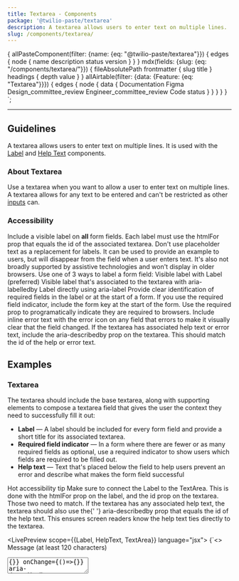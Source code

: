 ```yaml
---
title: Textarea - Components
package: '@twilio-paste/textarea'
description: A textarea allows users to enter text on multiple lines.
slug: /components/textarea/
---
```



  {
    allPasteComponent(filter: {name: {eq: "@twilio-paste/textarea"}}) {
      edges {
        node {
          name
          description
          status
          version
        }
      }
    }
    mdx(fields: {slug: {eq: "/components/textarea/"}}) {
      fileAbsolutePath
      frontmatter {
        slug
        title
      }
      headings {
        depth
        value
      }
    }
    allAirtable(filter: {data: {Feature: {eq: "Textarea"}}}) {
      edges {
        node {
          data {
            Documentation
            Figma
            Design_committee_review
            Engineer_committee_review
            Code
            status
          }
        }
      }
    }
  }
`;

<ComponentHeader
  name="Textarea"
  categoryRoute={SidebarCategoryRoutes.COMPONENTS}
  githubUrl="https://github.com/twilio-labs/paste/tree/main/packages/paste-core/components/textarea"
  storybookUrl="/?path=/story/components-textarea--textarea-options"
  data={props.data.allPasteComponent.edges}
  packageStatus={props.data.allAirtable.edges}
/>

---

<contentwrapper>

<PageAside data={props.data.mdx} />

<content>

## Guidelines

A textarea allows users to enter text on multiple lines. It is used with the [Label](/components/label) and [Help Text](/components/help-text) components.

### About Textarea

Use a textarea when you want to allow a user to enter text on multiple lines. A textarea allows for any text to be entered and can't be restricted as other [inputs](/components/input/) can.

### Accessibility

<UnorderedList>
  <ListItem>
    Include a visible label on <strong>all</strong> form fields.
  </ListItem>
  <ListItem>
    Each label must use the <inlineCode>htmlFor</inlineCode> prop that equals the <inlineCode>id</inlineCode> of the
    associated textarea.
  </ListItem>
  <ListItem>
    Don't use placeholder text as a replacement for labels. It can be used to provide an example to users, but will
    disappear from the field when a user enters text. It's also not broadly supported by assistive technologies and
    won't display in older browsers.
  </ListItem>
  <ListItem>
    Use one of 3 ways to label a form field:
    <UnorderedList marginBottom="space0">
      <ListItem>
        Visible label with <Anchor href="#formlabel-props">Label</Anchor> (preferred)
      </ListItem>
      <ListItem>
        Visible label that's associated to the textarea with <inlineCode>aria-labelledby</inlineCode>
      </ListItem>
      <ListItem>
        Label directly using <inlineCode>aria-label</inlineCode>
      </ListItem>
    </UnorderedList>
  </ListItem>
  <ListItem>
    Provide clear identification of required fields in the label or at the start of a form. If you use the required
    field indicator, include the form key at the start of the form.
    <UnorderedList marginBottom="space0">
      <ListItem>
        Use the <inlineCode>required</inlineCode> prop to programatically indicate they are required to browsers.
      </ListItem>
    </UnorderedList>
  </ListItem>
  <ListItem>
    Include inline error text with the error icon on any field that errors to make it visually clear that the field
    changed.
  </ListItem>
  <ListItem>
    If the textarea has associated help text or error text, include the <inlineCode>aria-describedby</inlineCode> prop
    on the textarea. This should match the <inlineCode>id</inlineCode> of the help or error text.
  </ListItem>
</UnorderedList>

## Examples

### Textarea

The textarea should include the base textarea, along with supporting elements to compose a textarea field that gives the user the context they need to successfully fill it out:

- **Label** — A label should be included for every form field and provide a short title for its associated textarea.
- **Required field indicator** — In a form where there are fewer or as many required fields as optional, use a required indicator to show users which fields are required to be filled out.
- **Help text** — Text that's placed below the field to help users prevent an error and describe what makes the form field successful

<Callout>
  <CalloutTitle as="h4">Hot accessibility tip</CalloutTitle>
  <CalloutText>
    Make sure to connect the <inlineCode>Label</inlineCode> to the <inlineCode>TextArea</inlineCode>. This is done with
    the <inlineCode>htmlFor</inlineCode> prop on the label, and the <inlineCode>id</inlineCode> prop on the textarea.
    Those two need to match.
  </CalloutText>
  <CalloutText>
    If the textarea has any associated help text, the textarea should also use the{' '}
    <inlineCode>aria-describedby</inlineCode> prop that equals the <inlineCode>id</inlineCode> of the help text. This
    ensures screen readers know the help text ties directly to the textarea.
  </CalloutText>
</Callout>

<LivePreview scope={{Label, HelpText, TextArea}} language="jsx">
  {`<>
  <Label htmlFor="message" required>Message (at least 120 characters)</Label>
  <TextArea onChange={()=>{}} onChange={()=>{}} aria-describedby="message_help_text" id="message" name="message" required />
  <HelpText id="message_help_text">Enter at least 120 characters</HelpText>
</>`}
</LivePreview>

### Textarea with add-ons (prefix/suffix text or icons)

- **Prefix/suffix text** — Text that can be used as a prefix and/or suffix to the value that is entered. Use prefix/suffix to help users format text.
- **Icon** — Icons can be placed in the same area as the prefix and suffix text. Icons should trigger an action (_e.g._, clearing a field).

<LivePreview scope={{Label, HelpText, TextArea, Text}} language="jsx">
  {`<>
  <Label htmlFor="short_bio" required>Short biography</Label>
  <TextArea onChange={()=>{}} id="short_bio" name="short_bio" insertBefore={<Text as="span" fontWeight="fontWeightSemibold">Bio</Text>} required />
</>`}
</LivePreview>

<LivePreview scope={{Label, HelpText, TextArea, InformationIcon, Button}} language="jsx">
  {`<>
  <Label htmlFor="body" required>Body copy</Label>
  <TextArea
    onChange={()=>{}}
    aria-describedby="body_help_text"
    id="body"
    name="body"
    placeholder="Ahoy, World"
    insertAfter={
      <Button variant="link">
        <InformationIcon decorative={false} size="sizeIcon20" title="Get more info" />
      </Button>
    }
  />
  <HelpText id="body_help_text">Enter text for the copy area</HelpText>
</>`}
</LivePreview>

## States

### Textarea with inline error

Change a form field to its error state and add an inline error if the value entered doesn't pass validation requirements.

An inline error is placed below the field to inform a user of any errors in their value. If help text exists, the error text should replace and repeat the help text.

<LivePreview scope={{Label, HelpText, TextArea}} language="jsx">
  {`<>
  <Label htmlFor="text_error">Description</Label>
  <TextArea onChange={()=>{}} aria-describedby="text_error_help_text" id="text_error" name="text_error" hasError />
  <HelpText id="text_error_help_text" variant="error">Enter a description</HelpText>
</>`}
</LivePreview>

### Disabled Textarea

Use a disabled form field to show users that they can't interact with the field.

<LivePreview scope={{Label, TextArea}} language="jsx">
  {`<>
  <Label htmlFor="text_disabled" disabled>Description (disabled)</Label>
  <TextArea onChange={()=>{}} id="text_disabled" name="text_disabled" placeholder="Paste is a design system used to build accessible, consistent, and high quality customer experiences at Twilio. Paste is open source and contributions are welcome." disabled />
</>`}
</LivePreview>

### Read-only Textarea

Use a read-only form field when a field's value can't be changed, but users should be able to read or apply focus on the field. For example, use a read-only form field if a user needs to copy the value.

<LivePreview scope={{Label, TextArea}} language="jsx">
  {`<>
  <Label htmlFor="text_readonly">Description (read-only)</Label>
  <TextArea onChange={()=>{}} id="text_readonly" name="text_readonly" readOnly value="Paste is a design system used to build accessible, consistent, and high quality customer experiences at Twilio. Paste is open source and contributions are welcome." />
</>`}
</LivePreview>

## Composition notes

A textarea field must have at least a label and a textarea.

<LivePreview scope={{Label, TextArea}} language="jsx">
  {`<>
  <Label htmlFor="details">Details</Label>
  <TextArea onChange={()=>{}} id="details" name="details" />
</>`}
</LivePreview>

### Positioning form fields

Stack form fields vertically with `$space-80` spacing between each field.

<LivePreview scope={{Label, HelpText, TextArea, Box}} language="jsx">
  {`<>
  <Box marginBottom="space80">
    <Label htmlFor="header">Header</Label>
    <TextArea onChange={()=>{}} id="header" name="header" placeholder="Ahoy, World!" />
  </Box>
  <Box>
    <Label htmlFor="footer">Footer</Label>
    <TextArea onChange={()=>{}} id="footer" name="footer" placeholder="Bon voyage" />
  </Box>
</>`}
</LivePreview>

Avoid placing multiple form fields on the same horizontal row to help make it easier to scan a page vertically. Use the [Grid component](https://paste.twilio.design/layout/grid) if you need to place form fields horizontally.

### Labels and help text

Labels should clearly describe the value being requested. They should be concise and descriptive, not instructional. To do this:

- Use help text to provide instruction if needed. For example, don't use "Enter the registration code on the back of your SIM card below" as label text. Instead, use "SIM registration code" as a label and "Find the registration code on the back of your SIM card" as help text.
- Avoid articles ("a", "the") and punctuation. For example, use "SIM registration code" rather than "The SIM registration code".

To support internationalization, avoid starting a sentence with the label and using the field to finish it since sentence structures vary across languages. For example, use "Call log expiration date" or "How long should logs be stored?". Don't use "Remove logs after:".

Give users enough information in help text to prevent textarea and formatting errors. Keep it concise and scoped to information that will help with validation. For example, use help text if a password field has specific requirements that a user should know prior to filling it out.

### Required field indicator

Ask for information only when needed. Consider removing the field otherwise.

Use required indicators to show users which fields they must fill out.

### Validation

Validate form fields on form submission.

Validating a form field when the user leaves the current field (on blur) can be helpful to check for syntax errors. However, this can be frustrating to users who tab through controls to navigate a page, and to screen reader users, who might not be able to detect that an error occurred on blur.

Don't prevent form submission by disabling the submit button. An error message can give more information than a disabled button can to help users figure out which fields are invalid.

### Errors

Use inline error text to explain how to fix an error.

Ideally, help text should have enough information to help users prevent errors. If you need to show an error and`HelpText` is already on a form field, change it to `variant=“error”` and add error copy before the original help text copy.

Error text should:

- Be actionable. Explain how to fix an error and if reasonable, why it happened so that it might also be prevented in the future.
- Be concise and simple, maybe even more than normal. Avoid jargon. Try to keep error text to 2 sentences or fewer.
- Use the passive voice for textarea errors to avoid placing blame on the user. For example, "A friendly name is required."
- Use the active voice for system errors. For example, "Our systems are currently down. Please contact our support team."

### Optional compositional elements

- **Prefix/suffix** — Use a prefix or suffix to help users format their textarea and to provide more context about the value a user is entering. For example, you could prefix or suffix a field with a currency symbol, or use suffix to append a character counter. Make sure to consider internationalization when using prefixes or suffixes since formatting may differ across languages. For example, currency symbols are placed on the left in American English, while they're placed on the right in French. Don't use prefix/suffix text as a replacement for a label.
- **Icon** — Use an icon if you need to give the user additional controls for the field. For example, use an icon to clear a field on click, removing the need for users to manually delete their entered value. Place icon buttons that trigger an action on the right side of the field. If you need 2 actions on a field (e.g., popover trigger and clear field), place the icon button that affects the field value on the right, and the other icon on the left.
- **Placeholder** — Use a placeholder when you want to give an example of the type of data a user should enter, mainly to help with recall. For example, when asking for links to social media profiles, you could give examples of a few social media sites. Placeholders should be used in addition to the label and not as a replacement since they'll disappear when a user begins entering their own value. If you need to show supporting instructions, use help text instead.

## When to use a Textarea

Use a textarea when users are expected to enter text that exceeds a single line, usually longer than a sentence.

<DoDont>
  <Do title="Do" body="Use a textarea to encourage longer text entry." center>
    <Box width="100%" padding="space60">
      <Label htmlFor="long_do">Tell us your life story</Label>
      <TextArea onChange={() => {}} id="long_do" name="long_do" />
    </Box>
  </Do>
  <Dont
    title="Don't"
    body="Don't use a textarea when text entry is expected to be short since it could confuse users. Use an input instead."
    center
  >
    <Box width="100%" padding="space60">
      <Label htmlFor="long_dont">First name</Label>
      <TextArea onChange={() => {}} id="long_dont" name="long_dont" />
    </Box>
  </Dont>
</DoDont>
<DoDont>
  <Do
    title="Do"
    body="If you limit the length of text entry, show a character counter and explain to users in help text why their entry is restricted."
    center
  >
    <Box width="100%" padding="space60">
      <Label htmlFor="limited_do">Job description (120 characters)</Label>
      <TextArea onChange={() => {}} aria-describedby="limited_do_help_text" id="limited_do" name="limited_do" />
      <HelpText id="limited_do_help_text">Limit to 120 characters</HelpText>
    </Box>
  </Do>
  <Dont
    title="Don't"
    body="Don't have a character limit if you can't explain to the user why their text entry is restricted."
    center
  >
    <Box width="100%" padding="space60">
      <Label htmlFor="limited_dont">State motto</Label>
      <TextArea onChange={() => {}} id="limited_dont" name="limited_dont" />
    </Box>
  </Dont>
</DoDont>
<DoDont>
  <Do title="Do" body="Use help text to help users prevent errors and fill out a form field correctly." center>
    <Box width="100%" padding="space60">
      <Label htmlFor="help_do">Enter the correct phrase</Label>
      <TextArea onChange={() => {}} aria-describedby="help_do_help_text" id="help_do" name="help_do" />
      <HelpText id="help_do_help_text">Type in: "Paste is open source and contributions are welcome."</HelpText>
    </Box>
  </Do>
  <Dont title="Don't" body="Don't use placeholder text for validation instructions." center>
    <Box width="100%" padding="space60">
      <Label htmlFor="help_dont">Enter the correct phrase</Label>
      <TextArea
        onChange={() => {}}
        id="help_dont"
        name="help_dont"
        placeholder="Type in: Paste is open source and contributions are welcome."
      />
    </Box>
  </Dont>
</DoDont>
<DoDont>
  <Do
    title="Do"
    body="Keep help text and error text concise and simple. If you need to use more than 2 sentences to explain a field, link out to supporting docs or trigger a popover instead."
    center
  >
    <Box width="100%" padding="space60">
      <Label htmlFor="error_do" required>
        Header
      </Label>
      <TextArea onChange={() => {}} id="error_do" name="error_do" required hasError />
      <HelpText variant="error">This is a required field. Enter some text.</HelpText>
    </Box>
  </Do>
  <Dont title="Don't" body="Don't use more than 2 sentences in help text or error text." center>
    <Box width="100%" padding="space60">
      <Label htmlFor="error_dont" required>
        Phone number
      </Label>
      <TextArea onChange={() => {}} id="error_dont" name="error_dont" required hasError />
      <HelpText variant="error">
        This field is needed to submit your document. If you don't enter any text, your submission will fail. Please
        enter some text into the field. This will make the field valid.
      </HelpText>
    </Box>
  </Dont>
</DoDont>
<DoDont>
  <Do title="Do" body="Include a visible label on every form field." center>
    <Box width="100%" padding="space60">
      <Label htmlFor="label_do">Footer text</Label>
      <TextArea onChange={() => {}} id="label_do" name="label_do" />
    </Box>
  </Do>
  <Dont title="Don't" body="Don't use prefix/suffix text as a replacement for a label." center>
    <Box width="100%" padding="space60">
      <TextArea
        onChange={() => {}}
        id="label_dont"
        name="label_dont"
        insertBefore={
          <Text as="span" fontWeight="fontWeightSemibold">
            Footer text
          </Text>
        }
      />
    </Box>
  </Dont>
</DoDont>
<DoDont>
  <Do
    title="Do"
    body="Use a disabled form field to show users that they can't interact with the field, but that it could potentially be enabled through another UI element."
    center
  >
    <Box width="100%" padding="space60">
      <Label htmlFor="disabled_do">Legal use only</Label>
      <TextArea onChange={() => {}} id="disabled_do" name="disabled_do" disabled />
    </Box>
  </Do>
  <Dont
    title="Don't"
    body="Don't use a disabled form field to show information that can't be edited. Instead, use a read-only form field or consider another way of showing static information."
    center
  >
    <Box width="100%" padding="space60">
      <Label htmlFor="disabled_dont">Company information</Label>
      <TextArea
        onChange={() => {}}
        id="disabled_dont"
        name="disabled_dont"
        disabled
        value="Twilio powers the future of business communications."
      />
    </Box>
  </Dont>
</DoDont>

## Anatomy

<Box marginBottom="space60">
  <Table tableLayout="fixed">
    <THead>
      <Tr>
        <Th>Property</Th>
        <Th>Default token</Th>
        <Th>Modifiable?</Th>
      </Tr>
    </THead>
    <TBody>
      <Tr>
        <Td>Label text</Td>
        <Td>
          <UnorderedList marginBottom="space0">
            <ListItem>$font-size-30</ListItem>
            <ListItem>Default: $color-text, $font-weight-semibold</ListItem>
            <ListItem>Disabled: $color-text-weaker, $font-weight-semibold</ListItem>
          </UnorderedList>
        </Td>
        <Td>No</Td>
      </Tr>
      <Tr>
        <Td>Required field indicator</Td>
        <Td>
          <UnorderedList marginBottom="space0">
            <ListItem>4px size (0.25rem)</ListItem>
            <ListItem>Background: $color-background-required</ListItem>
          </UnorderedList>
        </Td>
        <Td>No</Td>
      </Tr>
      <Tr>
        <Td>Box Shadow</Td>
        <Td>
          <UnorderedList marginBottom="space0">
            <ListItem>Default: $shadow-border</ListItem>
            <ListItem>Hover: $shadow-border-primary-strong</ListItem>
            <ListItem>Disabled: $shadow-border-weak</ListItem>
            <ListItem>Error: $shadow-border-error</ListItem>
            <ListItem>Error hover: $shadow-border-error-strong</ListItem>
          </UnorderedList>
        </Td>
        <Td>No</Td>
      </Tr>
      <Tr>
        <Td>Background</Td>
        <Td>
          <UnorderedList marginBottom="space0">
            <ListItem>Default: $color-background-body</ListItem>
            <ListItem>Disabled, Readonly: $color-background</ListItem>
          </UnorderedList>
        </Td>
        <Td>No</Td>
      </Tr>
      <Tr>
        <Td>Prefix/suffix</Td>
        <Td>
          <UnorderedList marginBottom="space0">
            <ListItem>Background: $color-background</ListItem>
            <ListItem>Border: $color-border-weaker</ListItem>
          </UnorderedList>
        </Td>
        <Td>No</Td>
      </Tr>
      <Tr>
        <Td>Prefix/suffix text</Td>
        <Td>
          <UnorderedList marginBottom="space0">
            <ListItem>Default: $color-text</ListItem>
            <ListItem>Disabled: $color-text-weak</ListItem>
          </UnorderedList>
        </Td>
        <Td>No</Td>
      </Tr>
      <Tr>
        <Td>Value text</Td>
        <Td>
          <UnorderedList marginBottom="space0">
            <ListItem>$font-size-30</ListItem>
            <ListItem>Default, Readonly: $color-text</ListItem>
            <ListItem>Disabled: $color-text-weaker</ListItem>
          </UnorderedList>
        </Td>
        <Td>No, but it can take any children</Td>
      </Tr>
      <Tr>
        <Td>Placeholder text</Td>
        <Td>$color-text-weak, italic</Td>
        <Td>No</Td>
      </Tr>
      <Tr>
        <Td>Help text</Td>
        <Td>$color-text-weak, $font-size-30</Td>
        <Td>No</Td>
      </Tr>
      <Tr>
        <Td>Inline error</Td>
        <Td>
          <UnorderedList marginBottom="space0">
            <ListItem>Text: $color-text-error, $font-size-30</ListItem>
            <ListItem>Icon: IconError, $color-text-error, $icon-size-20</ListItem>
          </UnorderedList>
        </Td>
        <Td>No</Td>
      </Tr>
      <Tr>
        <Td>Spacing</Td>
        <Td>
          <UnorderedList marginBottom="space0">
            <ListItem>
              Label:
              <UnorderedList marginBottom="space0">
                <ListItem>Bottom: $space-10</ListItem>
                <ListItem>Between label and required indicator: $space-20</ListItem>
              </UnorderedList>
            </ListItem>
            <ListItem>
              Textarea:
              <UnorderedList marginBottom="space0">
                <ListItem>Left padding: $space-40</ListItem>
                <ListItem>Top, right, bottom padding: $space-30</ListItem>
              </UnorderedList>
            </ListItem>
            <ListItem>Prefix/suffix padding: $space-30</ListItem>
            <ListItem>
              Help text:
              <UnorderedList marginBottom="space0">
                <ListItem>Top: $space-30</ListItem>
              </UnorderedList>
            </ListItem>
            <ListItem>
              Inline error:
              <UnorderedList marginBottom="space0">
                <ListItem>Spacing between icon and text: $space-20</ListItem>
                <ListItem>Top: $space-20</ListItem>
              </UnorderedList>
            </ListItem>
          </UnorderedList>
        </Td>
        <Td>No</Td>
      </Tr>
    </TBody>
  </Table>
</Box>

---

## Usage guide

### API

#### Installation

```bash
yarn add @twilio-paste/textarea - or - yarn add @twilio-paste/core
```

#### Usage

```jsx
import {TextArea} from '@twilio-paste/core/textarea';
import {Label} from '@twilio-paste/core/label';
import {HelpText} from '@twilio-paste/core/help-text';

const Component = () => (
  <>
    <Label htmlFor="foo" required>
      foo
    </Label>
    <TextArea onChange={() => {}} aria-describedby="foo_text" id="foo" name="foo" placeholder="foo" required />
    <HelpText id="foo_text">Enter some text.</HelpText>
  </>
);
```

#### TextArea props

All the valid HTML attributes for `textarea` are supported including the following props:

| Prop         | Type                                     | Description                                                       | Default   |
| ------------ | ---------------------------------------- | ----------------------------------------------------------------- | --------- |
| id?          | string                                   | Sets the id of the textarea. Should match the htmlFor of `Label`. | null      |
| name?        | string                                   | Sets the name of the textarea.                                    | null      |
| placeholder? | string                                   | Sets the placeholder of the textarea.                             | null      |
| disabled?    | boolean                                  | Disables the textarea.                                            | false     |
| readOnly?    | boolean                                  | Sets the textarea to readonly.                                    | false     |
| required?    | boolean                                  | Sets the textarea as required.                                    | false     |
| hasError?    | boolean                                  | Sets the textarea to an error state.                              | false     |
| onChange?    | `(event: React.MouseEvent<HTMLElement>)` |                                                                   | null      |
| onFocus?     | `(event: React.MouseEvent<HTMLElement>)` |                                                                   | null      |
| onBlur?      | `(event: React.MouseEvent<HTMLElement>)` |                                                                   | null      |
| variant?     | 'default', 'inverse'                     |                                                                   | 'default' |

<ChangelogRevealer>
  <Changelog />
</ChangelogRevealer>

</content>

</contentwrapper>
